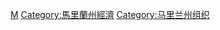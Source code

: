 {{Commons category|Companies based in Maryland}}

[[Category:美國各州公司|M]]
[[Category:馬里蘭州經濟|Category:馬里蘭州經濟]]
[[Category:马里兰州组织|Category:马里兰州组织]]